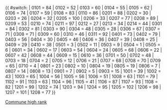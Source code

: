 {{ #switch: {{{LAU2}}}
|	0101	=	84	 <!-- Dippach -->
|	0102	=	52	 <!-- Garnich -->
|	0103	=	60	 <!-- Habscht -->
|	0104	=	55	 <!-- Käerjeng -->
|	0105	=	62	 <!-- Kehlen -->
|	0106	=	74	 <!-- Koerich -->
|	0107	=	59	 <!-- Kopstal -->
|	0108	=	83	 <!-- Mamer -->
|	0110	=	86	 <!-- Steinfort -->
|	0201	=	88	 <!-- Bettembourg -->
|	0202	=	30	 <!-- Differdange -->
|	0203	=	26	 <!-- Dudelange -->
|	0204	=	32	 <!-- Esch-sur-Alzette -->
|	0205	=	100	 <!-- Frisange -->
|	0206	=	33	 <!-- Kayl -->
|	0207	=	77	 <!-- Leudelange -->
|	0208	=	89	 <!-- Mondercange -->
|	0209	=	53	 <!-- Pétange -->
|	0210	=	74	 <!-- Reckange-sur-Mess -->
|	0211	=	97	 <!-- Roeser -->
|	0212	=	27	 <!-- Rumelange -->
|	0213	=	34	 <!-- Sanem -->
|	0214	=	44	 <!-- Schifflange -->
|	0301	=	84	 <!-- Bertrange -->
|	0302	=	81	 <!-- Contern -->
|	0303	=	90	 <!-- Hesperange -->
|	0304	=	48	 <!-- Luxembourg-Ville -->
|	0305	=	28	 <!-- Niederanven -->
|	0306	=	67	 <!-- Sandweiler -->
|	0307	=	71	 <!-- Schuttrange -->
|	0308	=	71	 <!-- Steinsel -->
|	0309	=	60	 <!-- Strassen -->
|	0310	=	46	 <!-- Walferdange -->
|	0311	=	92	 <!-- Weiler-la-Tour -->
|	0401	=	73	 <!-- Colmar-Berg -->
|	0402	=	79	 <!-- Bissen -->
|	0403	=	56	 <!-- Helperknapp --> 
|	0404	=	30	 <!-- Fischbach -->
|	0405	=	46	 <!-- Heffingen -->
|	0406	=	36	 <!-- Larochette -->
|	0407	=	39	 <!-- Lintgen -->
|	0408	=	25	 <!-- Lorentzweiler -->
|	0409	=	29	 <!-- Mersch -->
|	0410	=	38	 <!-- Nommern -->
|	0501	=	3	 <!-- Clervaux -->
|	0502	=	11	 <!-- Wincrange -->
|	0503	=	9	 <!-- Parc Hosingen -->
|	0504	=	1	 <!-- Troisvierges -->
|	0505	=	6	 <!-- Weiswampach -->
|	0601	=	34	 <!-- Bettendorf -->
|	0602	=	17	 <!-- Bourscheid -->
|	0603	=	54	 <!-- Diekirch -->
|	0604	=	24	 <!-- Erpeldange-sur-Sûre -->
|	0605	=	68	 <!-- Ettelbruck -->
|	0606	=	22	 <!-- Feulen -->
|	0607	=	42	 <!-- Mertzig -->
|	0608	=	44	 <!-- Reisdorf -->
|	0609	=	15	 <!-- Schieren -->
|	0610	=	36	 <!-- Vallée de l'Ernz -->
|	0701	=	50	 <!-- Beckerich -->
|	0702	=	48	 <!-- Preizerdaul -->
|	0703	=	18	 <!-- Ell -->
|	0704	=	2	 <!-- Rambrouch -->
|	0705	=	12	 <!-- Grosbous -->
|	0706	=	21	 <!-- Redange -->
|	0707	=	68	 <!-- Saeul -->
|	0708	=	70	 <!-- Useldange -->
|	0709	=	65	 <!-- Vichten -->
|	0710	=	4	 <!-- Wahl -->
|	0801	=	23	 <!-- Boulaide -->
|	0802	=	10	 <!-- Esch-sur-Sûre -->
|	0804	=	19	 <!-- Goesdorf -->
|	0805	=	19	 <!-- Kiischpelt -->
|	0806	=	7	 <!-- Lac de la Haute-Sûre -->
|	0807	=	14	 <!-- Wiltz -->
|	0808	=	13	 <!-- Winseler -->
|	0901	=	7	 <!-- Tandel -->
|	0902	=	5	 <!-- Putscheid -->
|	0903	=	15	 <!-- Vianden -->
|	1001	=	39	 <!-- Beaufort -->
|	1002	=	43	 <!-- Bech -->
|	1003	=	65	 <!-- Berdorf -->
|	1004	=	56	 <!-- Consdorf -->
|	1005	=	56	 <!-- Echternach -->
|	1006	=	51	 <!-- Rosport-Mompach -->
|	1008	=	63	 <!-- Waldbillig -->
|	1101	=	79	 <!-- Betzdorf -->
|	1102	=	91	 <!-- Biwer -->
|	1103	=	63	 <!-- Flaxweiler -->
|	1104	=	96	 <!-- Grevenmacher -->
|	1105	=	41	 <!-- Junglinster -->
|	1106	=	87	 <!-- Manternach -->
|	1107	=	93	 <!-- Mertert -->
|	1108	=	82	 <!-- Wormeldange -->
|	1201	=	99	 <!-- Bous -->
|	1202	=	74	 <!-- Dalheim -->
|	1203	=	94	 <!-- Lenningen -->
|	1204	=	95	 <!-- Mondorf-les-Bains -->
|	1205	=	102	 <!-- Remich -->
|	1206	=	98	 <!-- Schengen -->
|	1207	=	101	 <!-- Stadtbredimus -->
|	1208	=	77	 <!-- Waldbredimus -->
}}
<noinclude>[[Category:使用了分析程序的模板|{{PAGENAME}}]][[Category:Templates for Luxembourg division lookups|Commune high rank]]</noinclude>